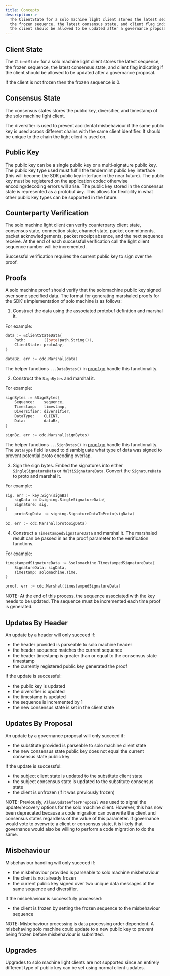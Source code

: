 ```yaml
---
title: Concepts
description: >-
  The ClientState for a solo machine light client stores the latest sequence,
  the frozen sequence, the latest consensus state, and client flag indicating if
  the client should be allowed to be updated after a governance proposal.
---
```

## Client State

The `ClientState` for a solo machine light client stores the latest sequence, the frozen sequence,
the latest consensus state, and client flag indicating if the client should be allowed to be updated
after a governance proposal.

If the client is not frozen then the frozen sequence is 0.

## Consensus State

The consensus states stores the public key, diversifier, and timestamp of the solo machine light client.

The diversifier is used to prevent accidental misbehaviour if the same public key is used across
different chains with the same client identifier. It should be unique to the chain the light client
is used on.

## Public Key

The public key can be a single public key or a multi-signature public key. The public key type used
must fulfill the tendermint public key interface (this will become the SDK public key interface in the
near future). The public key must be registered on the application codec otherwise encoding/decoding
errors will arise. The public key stored in the consensus state is represented as a protobuf `Any`.
This allows for flexibility in what other public key types can be supported in the future.

## Counterparty Verification

The solo machine light client can verify counterparty client state, consensus state, connection state,
channel state, packet commitments, packet acknowledgements, packet receipt absence,
and the next sequence receive. At the end of each successful verification call the light
client sequence number will be incremented.

Successful verification requires the current public key to sign over the proof.

## Proofs

A solo machine proof should verify that the solomachine public key signed
over some specified data. The format for generating marshaled proofs for
the SDK's implementation of solo machine is as follows:

1. Construct the data using the associated protobuf definition and marshal it.

For example:

```go
data := &ClientStateData{
    Path:        []byte(path.String()),
    ClientState: protoAny,
}

dataBz, err := cdc.Marshal(data)
```

The helper functions `...DataBytes()` in [proof.go](https://github.com/cosmos/ibc-go/blob/main/modules/light-clients/06-solomachine/proof.go) handle this
functionality.

2. Construct the `SignBytes` and marshal it.

For example:

```go
signBytes := &SignBytes{
    Sequence:    sequence,
    Timestamp:   timestamp,
    Diversifier: diversifier,
    DataType:    CLIENT,
    Data:        dataBz,
}

signBz, err := cdc.Marshal(signBytes)
```

The helper functions `...SignBytes()` in [proof.go](https://github.com/cosmos/ibc-go/blob/main/modules/light-clients/06-solomachine/proof.go) handle this functionality.
The `DataType` field is used to disambiguate what type of data was signed to prevent potential
proto encoding overlap.

3. Sign the sign bytes. Embed the signatures into either `SingleSignatureData` or `MultiSignatureData`.
   Convert the `SignatureData` to proto and marshal it.

For example:

```go
sig, err := key.Sign(signBz)
    sigData := &signing.SingleSignatureData{
    Signature: sig,
}
    protoSigData := signing.SignatureDataToProto(sigData)

bz, err := cdc.Marshal(protoSigData)
```

4. Construct a `TimestampedSignatureData` and marshal it. The marshaled result can be passed in
   as the proof parameter to the verification functions.

For example:

```go
timestampedSignatureData := &solomachine.TimestampedSignatureData{
    SignatureData: sigData,
    Timestamp: solomachine.Time,
}

proof, err := cdc.Marshal(timestampedSignatureData)
```

NOTE: At the end of this process, the sequence associated with the key needs to be updated.
The sequence must be incremented each time proof is generated.

## Updates By Header

An update by a header will only succeed if:

* the header provided is parseable to solo machine header
* the header sequence matches the current sequence
* the header timestamp is greater than or equal to the consensus state timestamp
* the currently registered public key generated the proof

If the update is successful:

* the public key is updated
* the diversifier is updated
* the timestamp is updated
* the sequence is incremented by 1
* the new consensus state is set in the client state

## Updates By Proposal

An update by a governance proposal will only succeed if:

* the substitute provided is parseable to solo machine client state
* the new consensus state public key does not equal the current consensus state public key

If the update is successful:

* the subject client state is updated to the substitute client state
* the subject consensus state is updated to the substitute consensus state
* the client is unfrozen (if it was previously frozen)

NOTE: Previously, `AllowUpdateAfterProposal` was used to signal the update/recovery options for the solo machine client.  However, this has now been deprecated because a code migration can overwrite the client and consensus states regardless of the value of this parameter. If governance would vote to overwrite a client or consensus state, it is likely that governance would also be willing to perform a code migration to do the same.

## Misbehaviour

Misbehaviour handling will only succeed if:

* the misbehaviour provided is parseable to solo machine misbehaviour
* the client is not already frozen
* the current public key signed over two unique data messages at the same sequence and diversifier.

If the misbehaviour is successfully processed:

* the client is frozen by setting the frozen sequence to the misbehaviour sequence

NOTE: Misbehaviour processing is data processing order dependent. A misbehaving solo machine
could update to a new public key to prevent being frozen before misbehaviour is submitted.

## Upgrades

Upgrades to solo machine light clients are not supported since an entirely different type of
public key can be set using normal client updates.
